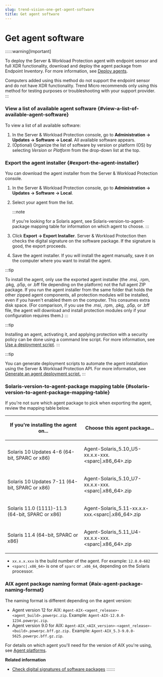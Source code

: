 ```yaml
---
slug: trend-vision-one-get-agent-software
title: Get agent software
---
```

# Get agent software

::::::warning[Important]

To deploy the Server & Workload Protection agent with endpoint sensor and full XDR functionality, download and deploy the agent package from Endpoint Inventory. For more information, see [Deploy agents](deploy-agents.mdx).

Computers added using this method do not support the endpoint sensor and do not have XDR functionality. Trend Micro recommends only using this method for testing purposes or troubleshooting with your support provider.
:::

### View a list of available agent software {#view-a-list-of-available-agent-software}

To view a list of all available software:

1.  In the Server & Workload Protection console, go to **Administration → Updates → Software → Local**. All available software appears.
2.  (Optional) Organize the list of software by version or platform (OS) by selecting *Version* or *Platform* from the drop-down list at the top.

### Export the agent installer {#export-the-agent-installer}

You can download the agent installer from the Server & Workload Protection console.

1.  In the Server & Workload Protection console, go to **Administration → Updates → Software → Local**.

2.  Select your agent from the list.

    :::note

    If you're looking for a Solaris agent, see Solaris-version-to-agent-package mapping table for information on which agent to choose.
    :::

3.  Click **Export → Export Installer**. Server & Workload Protection then checks the digital signature on the software package. If the signature is good, the export proceeds.

4.  Save the agent installer. If you will install the agent manually, save it on the computer where you want to install the agent.

:::tip

To install the agent, only use the exported agent installer (the .msi, .rpm, .pkg, .p5p, or .bff file depending on the platform) not the full agent ZIP package. If you run the agent installer from the same folder that holds the other zipped agent components, all protection modules will be installed, even if you haven't enabled them on the computer. This consumes extra disk space. (For comparison, if you use the .msi, .rpm, .pkg, .p5p, or .bff file, the agent will download and install protection modules only if your configuration requires them.)
:::

:::tip

Installing an agent, activating it, and applying protection with a security policy can be done using a command line script. For more information, see [Use a deployment script](deployment-scripts-add-computers.mdx).
:::

:::tip

You can generate deployment scripts to automate the agent installation using the Server & Workload Protection API. For more information, see [Generate an agent deployment script.](api-generate-agent-deploy.mdx)
:::

### Solaris-version-to-agent-package mapping table {#solaris-version-to-agent-package-mapping-table}

If you're not sure which agent package to pick when exporting the agent, review the mapping table below.

<table>
<colgroup>
<col style="width: 50%" />
<col style="width: 50%" />
</colgroup>
<thead>
<tr>
<th><p>If you're installing the agent on...</p></th>
<th><p>Choose this agent package...</p></th>
</tr>
</thead>
<tbody>
<tr>
<td><p>Solaris 10 Updates 4-6 (64-bit, SPARC or x86)</p></td>
<td><p>Agent-Solaris_5.10_U5-xx.x.x-xxx.&lt;sparc|.x86_64&gt;.zip</p></td>
</tr>
<tr>
<td><p>Solaris 10 Updates 7-11 (64-bit, SPARC or x86)</p></td>
<td><p>Agent-Solaris_5.10_U7-xx.x.x-xxx.&lt;sparc|.x86_64&gt;.zip</p></td>
</tr>
<tr>
<td><p>Solaris 11.0 (1111)-11.3 (64-bit, SPARC or x86)</p></td>
<td><p>Agent-Solaris_5.11-xx.x.x-xxx.&lt;sparc|.x86_64&gt;.zip</p></td>
</tr>
<tr>
<td><p>Solaris 11.4 (64-bit, SPARC or x86)</p></td>
<td><p>Agent-Solaris_5.11_U4-xx.x.x-xxx.&lt;sparc|.x86_64&gt;.zip</p></td>
</tr>
</tbody>
</table>

- `xx.x.x.xxx` is the build number of the agent. For example: `12.0.0-682`
- `<sparc|.x86_64>` is one of `sparc` or `.x86_64`, depending on the Solaris processor.

### AIX agent package naming format {#aix-agent-package-naming-format}

The naming format is different depending on the agent version:

- Agent version 12 for AIX: `Agent-AIX-<agent_release>-<agent_build>.powerpc.zip`. Example: `Agent-AIX-12.0.0-1234.powerpc.zip`.
- Agent version 9.0 for AIX: `Agent-AIX_<AIX_version>-<agent_release>-<build>.powerpc.bff.gz.zip.` Example: `Agent-AIX_5.3-9.0.0-5625.powerpc.bff.gz.zip`.

For details on which agent you'll need for the version of AIX you're using, see [Agent platforms](agent-platform-compatibility.mdx).

**Related information**

- [Check digital signatures of software packages](check-digital-signatures.mdx)
:::::::
